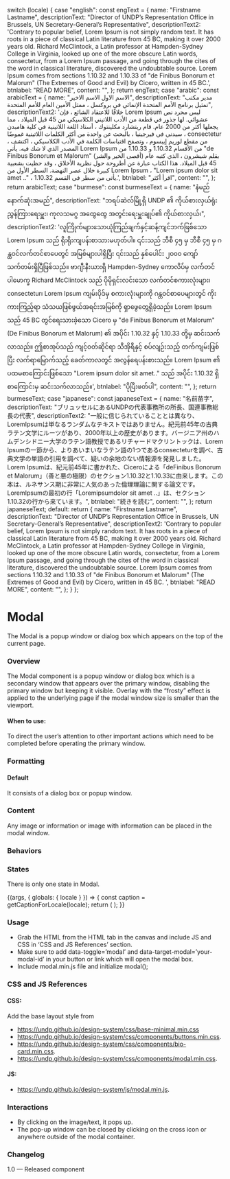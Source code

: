 
  switch (locale) {
    case "english":
      const engText = {
        name: "Firstname Lastname",
        descriptionText:
          "Director of UNDP’s Representation Office in Brussels, UN Secretary-General’s Representative",
        descriptionText2:
          'Contrary to popular belief, Lorem Ipsum is not simply random text. It has roots in a piece of classical Latin literature from 45 BC, making it over 2000 years old. Richard McClintock, a Latin professor at Hampden-Sydney College in Virginia, looked up one of the more obscure Latin words, consectetur, from a Lorem Ipsum passage, and going through the cites of the word in classical literature, discovered the undoubtable source. Lorem Ipsum comes from sections 1.10.32 and 1.10.33 of "de Finibus Bonorum et Malorum" (The Extremes of Good and Evil) by Cicero, written in 45 BC.',
        btnlabel: "READ MORE",
        content: "",
      };
      return engText;
    case "arabic":
      const arabicText = {
        name: "الاسم الاول الاسم الاخير",
        descriptionText:
          "مدير مكتب تمثيل برنامج الأمم المتحدة الإنمائي في بروكسل ، ممثل الأمين العام للأمم المتحدة",
        descriptionText2:
          'خلافًا للاعتقاد الشائع ، فإن Lorem Ipsum ليس مجرد نص عشوائي. لها جذور في قطعة من الأدب اللاتيني الكلاسيكي من 45 قبل الميلاد ، مما يجعلها أكثر من 2000 عام. قام ريتشارد مكلينتوك ، أستاذ اللغة اللاتينية في كلية هامبدن سيدني في فيرجينيا ، بالبحث عن واحدة من أكثر الكلمات اللاتينية غموضًا ، consectetur ، من مقطع لوريم إيبسوم ، وتصفح اقتباسات الكلمة في الأدب الكلاسيكي ، اكتشف المصدر الذي لا شك فيه. يأتي Lorem Ipsum من الأقسام 1.10.32 و 1.10.33 من "de Finibus Bonorum et Malorum" (أقصى الخير والشر) بقلم شيشرون ، الذي كتبه عام 45 قبل الميلاد. هذا الكتاب عبارة عن أطروحة حول نظرية الأخلاق ، وقد حظيت بشعبية كبيرة خلال عصر النهضة. السطر الأول من Lorem Ipsum ، "Lorem ipsum dolor sit amet .." ، يأتي من سطر في القسم 1.10.32.',
        btnlabel: "اقرأ أكثر",
        content: "",
      };
      return arabicText;
    case "burmese":
      const burmeseText = {
        name: "နံမည် နောက်ဆုံးအမည်",
        descriptionText:
          "ဘရပ်ဆဲလ်မြို့ရှိ UNDP ၏ ကိုယ်စားလှယ်ရုံး ညွှန်ကြားရေးမှူး၊ ကုလသမဂ္ဂ အထွေထွေ အတွင်းရေးမှူးချုပ်၏ ကိုယ်စားလှယ်၊",
        descriptionText2:
          'လူကြိုက်များသောယုံကြည်ချက်နှင့်ဆန့်ကျင်ဘက်ဖြစ်သော Lorem Ipsum သည် ရိုးရိုးကျပန်းစာသားမဟုတ်ပါ။ ၎င်းသည် ဘီစီ ၄၅ မှ ဘီစီ ၄၅ မှ ဂန္ထဝင်လက်တင်စာပေတွင် အမြစ်များပါရှိပြီး ၎င်းသည် နှစ်ပေါင်း ၂၀၀၀ ကျော်သက်တမ်းရှိပြီဖြစ်သည်။ ဗာဂျီးနီးယားရှိ Hampden-Sydney ကောလိပ်မှ လက်တင်ပါမောက္ခ Richard McClintock သည် ပိုမိုရှင်းလင်းသော လက်တင်စကားလုံးများ၊ consectetur၊ Lorem Ipsum ကျမ်းပိုဒ်မှ စကားလုံးများကို ဂန္တဝင်စာပေများတွင် ကိုးကားကြည့်ရာ သံသယဖြစ်ဖွယ်အရင်းအမြစ်ကို ရှာဖွေတွေ့ရှိခဲ့သည်။ Lorem Ipsum သည် 45 BC တွင်ရေးသားခဲ့သော Cicero မှ "de Finibus Bonorum et Malorum" (De Finibus Bonorum et Malorum) ၏ အပိုင်း 1.10.32 နှင့် 1.10.33 တို့မှ ဆင်းသက်လာသည်။ ဤစာအုပ်သည် ကျင့်ဝတ်ဆိုင်ရာ သီအိုရီနှင့် စပ်လျဉ်းသည့် တက်ကျမ်းဖြစ်ပြီး လက်ရာမြောက်သည့် ခေတ်ကာလတွင် အလွန်ရေပန်းစားသည်။ Lorem Ipsum ၏ ပထမစာကြောင်းဖြစ်သော "Lorem ipsum dolor sit amet.." သည် အပိုင်း 1.10.32 ရှိ စာကြောင်းမှ ဆင်းသက်လာသည်။',
        btnlabel: "ပိုပြီးဖတ်ပါ",
        content: "",
      };
      return burmeseText;
    case "japanese":
      const japaneseText = {
        name: "名前苗字",
        descriptionText:
          "ブリュッセルにあるUNDPの代表事務所の所長、国連事務総長の代表",
        descriptionText2:
          "一般に信じられていることとは異なり、LoremIpsumは単なるランダムなテキストではありません。紀元前45年の古典ラテン文学にルーツがあり、2000年以上の歴史があります。バージニア州のハムデンシドニー大学のラテン語教授であるリチャードマクリントックは、Lorem Ipsumの一節から、よりあいまいなラテン語の1つであるconsecteturを調べ、古典文学の単語の引用を調べて、疑いの余地のない情報源を発見しました。 Lorem Ipsumは、紀元前45年に書かれた、Ciceroによる「deFinibus Bonorum et Malorum」（善と悪の極限）のセクション1.10.32と1.10.33に由来します。この本は、ルネサンス期に非常に人気のあった倫理理論に関する論文です。 LoremIpsumの最初の行「Loremipsumdolor sit amet ..」は、セクション1.10.32の行から来ています。",
        btnlabel: "続きを読む",
        content: "",
      };
      return japaneseText;
    default:
      return {
        name: "Firstname Lastname",
        descriptionText:
          "Director of UNDP’s Representation Office in Brussels, UN Secretary-General’s Representative",
        descriptionText2:
          'Contrary to popular belief, Lorem Ipsum is not simply random text. It has roots in a piece of classical Latin literature from 45 BC, making it over 2000 years old. Richard McClintock, a Latin professor at Hampden-Sydney College in Virginia, looked up one of the more obscure Latin words, consectetur, from a Lorem Ipsum passage, and going through the cites of the word in classical literature, discovered the undoubtable source. Lorem Ipsum comes from sections 1.10.32 and 1.10.33 of "de Finibus Bonorum et Malorum" (The Extremes of Good and Evil) by Cicero, written in 45 BC. ',
        btnlabel: "READ MORE",
        content: "",
      };
  }
};

<Meta title="Components/UI components/Modal" />

# Modal

The Modal is a popup window or dialog box which appears on the top of the current page.

### Overview

The Modal component is a popup window or dialog box which is a secondary window that appears over the primary window, disabling the primary window but keeping it visible. Overlay with the “frosty” effect is applied to the underlying page if the modal window size is smaller than the viewport.

#### When to use:

To direct the user’s attention to other important actions which need to be completed before operating the primary window.

### Formatting

#### Default

It consists of a dialog box or popup window.

### Content

Any image or information or image with information can be placed in the modal window.

### Behaviors

### States

There is only one state in Modal.

<Canvas>
  <Story name="Modal">
    {(args, { globals: { locale } }) => {
      const caption = getCaptionForLocale(locale);
      return (
        <ModalSample
          contenttile={caption.title}
          contentname={caption.name}
          descriptionText={caption.descriptionText}
          descriptionText2={caption.descriptionText2}
          button={caption.btnlabel}
          alt={"modal image"}
          image={img}
          image2={img2}
          {...args}
        ></ModalSample>
      );
    }}
  </Story>
</Canvas>

### Usage

- Grab the HTML from the HTML tab in the canvas and include JS and CSS in ‘CSS and JS References’ section.
- Make sure to add data-toggle=’modal’ and data-target-modal=’your-modal-id’ in your button or link which will open the modal box.
- Include modal.min.js file and initialize modal();

### CSS and JS References

#### CSS:

Add the base layout style from

- https://undp.github.io/design-system/css/base-minimal.min.css
- https://undp.github.io/design-system/css/components/buttons.min.css.
- https://undp.github.io/design-system/css/components/bio-card.min.css.
- https://undp.github.io/design-system/css/components/modal.min.css.

#### JS:

- https://undp.github.io/design-system/js/modal.min.js.

### Interactions

- By clicking on the image/text, it pops up.
- The pop-up window can be closed by clicking on the cross icon or anywhere outside of the modal container.

### Changelog

1.0 — Released component
